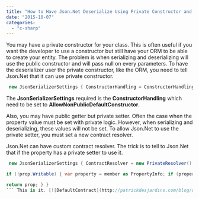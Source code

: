 ```yaml
---
title: "How to Have Json.Net Deserialize Using Private Constructor and Private Setter"
date: "2015-10-07"
categories: 
  - "c-sharp"
---
```


You may have a private constructor for your class. This is often useful if you want the developer to use a constructor but still have your ORM to be able to create your entity. The problem is when serializing and deserializing will use the public constructor and will pass null on every parameters. To have the deserializer user the private constructor, like the ORM, you need to tell Json.Net that it can use private constructor.


```csharp
 new JsonSerializerSettings { ConstructorHandling = ConstructorHandling.AllowNonPublicDefaultConstructor } 
```

The **JsonSerializerSettings** required is the **ConstructorHandling** which need to be set to **AllowNonPublicDefaultConstructor**.

Also, you may have public getter but private setter. Often the case when the property value must be set with private logic. However, when serializing and deserializing, these values will not be set. To allow Json.Net to use the private setter, you must set a new contract resolver.

Json.Net can have custom contract resolver. The trick is to tell to Json.Net that if the property has a private setter to use it.


```csharp
 new JsonSerializerSettings { ContractResolver = new PrivateResolver() } //......... public class PrivateResolver : DefaultContractResolver { protected override JsonProperty CreateProperty(MemberInfo member , MemberSerialization memberSerialization) { var prop = base.CreateProperty(member, memberSerialization);

if (!prop.Writable) { var property = member as PropertyInfo; if (property != null) { var hasPrivateSetter = property.GetSetMethod(true) != null; prop.Writable = hasPrivateSetter; } }

return prop; } } 
``` This is it. [![DefaultContract](http://patrickdesjardins.com/blog/wp-content/uploads/2015/07/DefaultContract-400x222.png)](http://patrickdesjardins.com/blog/?attachment_id=4289) The **CreateProperty** method returns a **JsonProperty** which has some information about the serialization settings. As you can see in the image above, it's possible to see if we have a get and set with the **Readable** and **Writable** property of the the **JsonProperty**. The only task we need to do is to set the **Writable** to true if this one is not yet set to deserialize (Writable) and if the property has a setter. This is done by using reflection and check if the property has a setting. This is done by using the **PropertyInfo** on the **MemberInfo** and use **GetSetMethod**.
